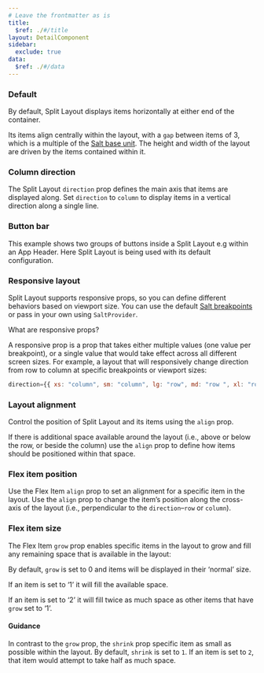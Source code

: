 ```yaml
---
# Leave the frontmatter as is
title:
  $ref: ./#/title
layout: DetailComponent
sidebar:
  exclude: true
data:
  $ref: ./#/data
---
```


<LivePreviewControls>

<LivePreview componentName="split-layout" exampleName="Default" >

### Default

By default, Split Layout displays items horizontally at either end of the container.

Its items align centrally within the layout, with a `gap` between items of 3, which is a multiple of the [Salt base unit](/salt/foundations/spacing). The height and width of the layout are driven by the items contained within it.

</LivePreview>

<LivePreview componentName="split-layout" exampleName="ColumnDirection" >

### Column direction

The Split Layout `direction` prop defines the main axis that items are displayed along. Set `direction` to `column` to display items in a vertical direction along a single line.

</LivePreview>

<LivePreview componentName="split-layout" exampleName="ButtonBar" >

### Button bar

This example shows two groups of buttons inside a Split Layout e.g within an App Header. Here Split Layout is being used with its default configuration.

</LivePreview>

<LivePreview componentName="split-layout" exampleName="ResponsiveLayout" >

### Responsive layout

Split Layout supports responsive props, so you can define different behaviors based on viewport size. You can use the default [Salt breakpoints](https://www.saltdesignsystem.com/salt/foundations/responsiveness) or pass in your own using `SaltProvider`.

What are responsive props?

A responsive prop is a prop that takes either multiple values (one value per breakpoint), or a single value that would take effect across all different screen sizes. For example, a layout that will responsively change direction from row to column at specific breakpoints or viewport sizes:

```js
direction={{ xs: "column", sm: "column", lg: "row", md: "row ", xl: "row" }}
```

</LivePreview>

<LivePreview componentName="split-layout" exampleName="LayoutAlignment" >

### Layout alignment

Control the position of Split Layout and its items using the `align` prop.

If there is additional space available around the layout (i.e., above or below the row, or beside the column) use the `align` prop to define how items should be positioned within that space.

</LivePreview>

<LivePreview componentName="split-layout" exampleName="FlexItemPosition" >

### Flex item position

Use the Flex Item `align` prop to set an alignment for a specific item in the layout. Use the `align` prop to change the item’s position along the cross-axis of the layout (i.e., perpendicular to the `direction`–`row` or `column`).

</LivePreview>

<LivePreview componentName="split-layout" exampleName="FlexItemSize" >

### Flex item size

The Flex Item `grow` prop enables specific items in the layout to grow and fill any remaining space that is available in the layout:

By default, `grow` is set to 0 and items will be displayed in their ‘normal’ size.

If an item is set to ‘1’ it will fill the available space.

If an item is set to ‘2’ it will fill twice as much space as other items that have `grow` set to ‘1’.

#### Guidance

In contrast to the `grow` prop, the `shrink` prop specific item as small as possible within the layout. By default, `shrink` is set to `1`. If an item is set to `2`, that item would attempt to take half as much space.

</LivePreview>

</LivePreviewControls>
